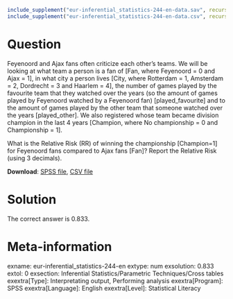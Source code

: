 ```{r, echo = FALSE, results = "hide"}
include_supplement("eur-inferential_statistics-244-en-data.sav", recursive = TRUE)
include_supplement("eur-inferential_statistics-244-en-data.csv", recursive = TRUE)
```
Question
========
Feyenoord and Ajax fans often criticize each other's teams. We will be looking at what team a person is a fan of [Fan, where Feyenoord = 0 and Ajax = 1], in what city a person lives [City, where Rotterdam = 1, Amsterdam = 2, Dordrecht = 3 and Haarlem = 4], the number of games played by the favourite team that they watched over the years (so the amount of games played by Feyenoord watched by a Feyenoord fan) [played_favourite] and to the amount of games played by the other team that someone watched over the years [played_other]. We also registered whose team became division champion in the last 4 years [Champion, where No championship = 0 and Championship = 1].

What is the Relative Risk (RR) of winning the championship [Champion=1] for Feyenoord fans compared to Ajax fans [Fan]? Report the Relative Risk (using 3 decimals).

**Download**: [SPSS file](inferential_statistics-244-en-data.sav), [CSV file](inferential_statistics-244-en-data.csv)


Solution
========
The correct answer is 0.833.


Meta-information
================
exname: eur-inferential_statistics-244-en
extype: num
exsolution: 0.833
extol: 0
exsection: Inferential Statistics/Parametric Techniques/Cross tables
exextra[Type]: Interpretating output, Performing analysis
exextra[Program]: SPSS
exextra[Language]: English
exextra[Level]: Statistical Literacy